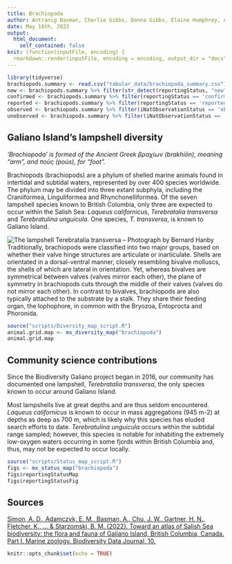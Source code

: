 ```yaml
---
title: Brachiopoda
author: Antranig Basman, Charlie Gibbs, Donna Gibbs, Elaine Humphrey, Andy Lamb, Andrew Simon
date: May 18th, 2023
output: 
  html_document:
    self_contained: false
knit: (function(inputFile, encoding) {
  rmarkdown::render(inputFile, encoding = encoding, output_dir = "docs", output_options = list(copy_resources = TRUE)) })
---
```


```r
library(tidyverse)
brachiopods.summary <- read.csv("tabular_data/brachiopoda_summary.csv")
new <- brachiopods.summary %>% filter(str_detect(reportingStatus, "new")) 
confirmed <- brachiopods.summary %>% filter(reportingStatus == 'confirmed') 
reported <- brachiopods.summary %>% filter(reportingStatus == 'reported') 
observed <- brachiopods.summary %>% filter(iNatObservationStatus == 'observed') 
unobserved <- brachiopods.summary %>% filter(iNatObservationStatus == 'unobserved') 
```

## Galiano Island's lampshell diversity

*‘Brachiopoda' is formed of the Ancient Greek βραχίων (brakhíōn), meaning “arm”, and πούς (poús), for “foot”.*

Brachiopods (brachiopods) are a phylum of shelled marine animals found in intertidal and subtidal waters, represented by over 400 species worldwide. The phylum may be divided into three extant subphyla, including the Craniiformea, Linguliformea and Rhynchonelliformea. Of the seven lampshell species known to British Columbia, only three are expected to occur within the Salish Sea: *Laqueus californicus*, *Terebratalia transversa* and *Terebratulina unguicula*. One species, *T. transversa*, is known to Galiano Island.

![The lampshell *Terebratalia transversa* – Photograph by Bernard Hanby](media/Terebratalia_transversa_Bernard_Hanby.jpg)
Traditionally, brachiopods were classified into two major groups, based on whether their valve hinge structures are articulate or inarticulate. Shells are orientated in a dorsal-ventral manner, closely resembling bivalve molluscs, the shells of which are lateral in orientation. Yet, whereas bivalves are symmetrical between valves (valves mirror each other), the plane of symmetry in brachiopods cuts through the middle of their valves (valves do not mirror each other). In contrast to bivalves, brachiopods are also typically attached to the substrate by a stalk. They share their feeding organ, the lophophore, in common with the Bryozoa, Entoprocta and Phoronida. 

```r
source("scripts/Diversity_map_script.R")
animal.grid.map <- mx_diversity_map("brachiopoda")
animal.grid.map
```

## Community science contributions

Since the Biodiversity Galiano project began in 2016, our community has documented one lampshell, *Terebratalia transversa*, the only species known to occur around Galiano Island.

Most lampshells live at great depths and are thus seldom encountered. *Laqueus californicus* is known to occur in mass aggregations (945 m-2) at depths as deep as 700 m, which is likely why this species has eluded search efforts to date. *Terebratulina unguicula* occurs within the subtidal range sampled; however, this species is notable for inhabiting the extremely low-oxygen waters occurring in some fjords within British Columbia and, thus, may not be expected to occur locally.

```r
source("scripts/Status_map_script.R")
figs <- mx_status_map("brachiopoda")
figs$reportingStatusMap
figs$reportingStatusFig
```

## Sources

[Simon, A. D., Adamczyk, E. M., Basman, A., Chu, J. W., Gartner, H. N., Fletcher, K., ... & Starzomski, B. M. (2022). Toward an atlas of Salish Sea biodiversity: the flora and fauna of Galiano Island, British Columbia, Canada. Part I. Marine zoology. Biodiversity Data Journal, 10.](https://bdj.pensoft.net/article/76050/)

```r
knitr::opts_chunk$set(echo = TRUE)
```
